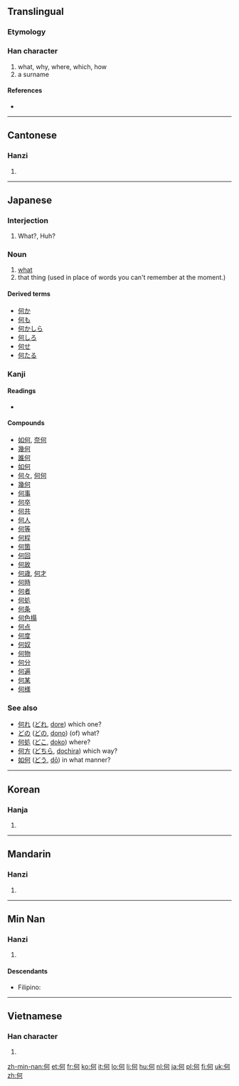{{also|向|同|回}}
==Translingual==
{{stroke order|type=bw}}

===Etymology===
{{Han compound|人|可|c1=s|c2=p|ls=psc}}

===Han character===
{{Han char|rn=9|rad=人|as=05|sn=7|four=2122<sub>0</sub>|canj=人一弓口 (OMNR)}}

# what, why, where, which, how
# a surname

====References====
* {{Han ref|kx=0098.150|dkj=00511|dj=0208.050|hdz=10130.040|uh=4F55|ud=20309|bh=A6F3|bd=42739}}

----

==Cantonese==

===Hanzi===
{{yue-hanzi|jyut=|y=ho4}}

# {{defn|Cantonese|sort=人05}}

----

==Japanese==

===Interjection===
{{ja-pos|k|interjection|hira=なに|rom=nani}}

# What?, Huh?

===Noun===
{{ja-noun|k|hira=なに|rom=nani}}

{{ja-noun|k|hira=なん|rom=nan}}

# [[what]]
# that thing (used in place of words you can't remember at the moment.)

====Derived terms====
* [[何か]]
* [[何も]]
* [[何かしら]]
* [[何しろ]]
* [[何せ]]
* [[何たる]]

===Kanji===
{{ja-kanji|grade=2|rs=人05}}

====Readings====
* {{ja-readings|on=[[か]] ([[ka]]), [[が]] ([[ga]])|kun=[[なに]] ([[nani]]), [[なんぞ]] ([[nanzo]]), [[いずく]] ([[izuku]]), [[ど]] ([[do]])}}

====Compounds====
* [[如何]], [[奈何]]
* [[幾何]]
* [[誰何]]
* [[如何]]
* [[何々]], [[何何]]
* [[幾何]]
* [[何事]]
* [[何卒]]
* [[何共]]
* [[何人]]
* [[何等]]
* [[何程]]
* [[何箇]]
* [[何回]]
* [[何故]]
* [[何歳]], [[何才]]
* [[何時]]
* [[何者]]
* [[何処]]
* [[何条]]
* [[何色搨]]
* [[何点]]
* [[何度]]
* [[何奴]]
* [[何物]]
* [[何分]]
* [[何遍]]
* [[何某]]
* [[何様]]

===See also===
* [[何れ]] ([[どれ]], [[dore#Japanese|dore]]) which one?
* [[どの]] ([[どの]], [[dono#Japanese|dono]]) (of) what?
* [[何処]] ([[どこ]], [[doko#Japanese|doko]]) where?
* [[何方]] ([[どちら]], [[dochira#Japanese|dochira]]) which way?
* [[如何]] ([[どう]], [[dō#Japanese|dō]]) in what manner?

----

==Korean==

===Hanja===
{{ko-hanja|hangeul=하|rv=ha|mr=ha}}

# {{defn|Korean|sort=人05}}

----

==Mandarin==

===Hanzi===
{{cmn-hanzi|pin=[[hé]] ([[he2]])|wg=ho<sup>2</sup>}}

# {{defn|Mandarin|sort=人05}}

----

==Min Nan==

===Hanzi===
{{nan-hanzi}}

# {{defn|Min Nan}}

====Descendants====
* {{context|Hokkien dialect}} Filipino: {{l|fil|Ho}}

----

==Vietnamese==

===Han character===
{{vi-hantu|[[hà]], [[gã]]|rs=人05}}

# {{defn|Vietnamese|sort=人05}}

[[zh-min-nan:何]]
[[et:何]]
[[fr:何]]
[[ko:何]]
[[it:何]]
[[lo:何]]
[[li:何]]
[[hu:何]]
[[nl:何]]
[[ja:何]]
[[pl:何]]
[[fi:何]]
[[uk:何]]
[[zh:何]]